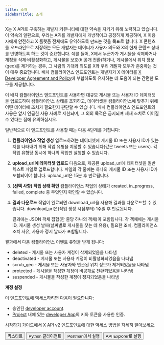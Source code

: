 ```yaml
---
title: 소개
sidebarTitle: 소개
---
```



X는 X API로 구축하는 개발자 커뮤니티에 대한 약속을 지키기 위해 노력하고 있습니다. 이 약속의 일환으로, 우리는 API를 개발자에게 개방적이고 공정하게 제공하며, X 이용자에게 안전하고 X 플랫폼 전체에도 유익하도록 만드는 것을 목표로 합니다. X 콘텐츠를 오프라인으로 저장하는 모든 개발자는 데이터가 사용자 의도와 X의 현재 콘텐츠 상태를 반영하도록 하는 것이 중요합니다. 예를 들어, X에서 누군가가 게시물을 삭제하거나 계정을 삭제·비활성화하고, 게시물을 보호(비공개 전환)하거나, 게시물에서 위치 정보(geo)를 제거하는 경우, 그 사람의 기대와 의도를 X와 우리 개발자 모두가 존중하는 것이 매우 중요합니다. 배치 컴플라이언스 엔드포인트는 개발자가 X 데이터를 [X Developer Agreement and Policy](https://developer.x.com/en/developer-terms/policy)에 부합하도록 유지하는 데 도움이 되는 간편한 도구를 제공합니다.

이 배치 컴플라이언스 엔드포인트를 사용하면 대규모 게시물 또는 사용자 ID 데이터셋을 업로드하여 컴플라이언스 상태를 조회하고, 데이터셋을 컴플라이언스에 맞추기 위해 어떤 데이터에 조치가 필요한지 판단할 수 있습니다. 배치 컴플라이언스 엔드포인트의 사용은 앞서 언급한 사용 사례로 제한되며, 그 외의 목적은 금지되며 제재 조치로 이어질 수 있다는 점에 유의하십시오.

일반적으로 이 엔드포인트를 사용할 때는 다음 4단계를 거칩니다:

1. **컴플라이언스 작업 생성**
   업로드하려는 데이터셋에 게시물 ID 또는 사용자 ID가 있는지를 나타내기 위해 작업 유형을 지정할 수 있습니다(값은 tweets 또는 users). 각 작업 유형당 동시에 하나의 작업만 실행할 수 있습니다.
2. **upload\_url에 데이터셋 업로드**
   다음으로, 제공된 upload\_url에 데이터셋을 일반 텍스트 파일로 업로드합니다. 파일의 각 줄에는 하나의 게시물 ID 또는 사용자 ID가 포함되어야 합니다. upload\_url은 15분 후 만료됩니다.
3. **(선택 사항) 작업 상태 확인**
   컴플라이언스 작업의 상태가 created, in\_progress, failed, complete 중 무엇인지 확인할 수 있습니다.
4. **결과 다운로드**
   작업이 완료되면 download\_url을 사용해 결과를 다운로드할 수 있습니다. download\_url은(작업 생성 시점부터) 1주일 후 만료됩니다.

   결과에는 JSON 객체 집합(한 줄당 하나의 객체)이 포함됩니다. 각 객체에는 게시물 ID, 게시물 생성 날짜(날짜별로 게시물을 찾는 데 유용), 필요한 조치, 컴플라이언스 조치 사유, 사용자 정지 날짜가 포함됩니다.

결과에서 다음 컴플라이언스 이벤트 유형을 받게 됩니다:

- deleted - 게시물 또는 사용자 계정이 삭제되었음을 나타냄
- deactivated - 게시물 또는 사용자 계정이 비활성화되었음을 나타냄
- scrub\_geo - 게시물 또는 사용자와 연관된 위치 정보가 제거되었음을 나타냄
- protected - 게시물을 작성한 계정이 비공개로 전환되었음을 나타냄
- suspended - 게시물을 작성한 계정이 정지되었음을 나타냄

**계정 설정**

이 엔드포인트에 액세스하려면 다음이 필요합니다:

- 승인된 [developer account](https://developer.x.com/en/portal/petition/essential/basic-info).
- [Project](/ko/resources/fundamentals/projects) 내에 있는 [developer App](/ko/resources/fundamentals/developer-apps)의 키와 토큰을 사용한 인증.

[시작하기 가이드](/ko/x-api/getting-started/getting-access)에서 X API v2 엔드포인트에 대한 액세스 방법을 자세히 알아보세요.

<div className="flex space-x-2">
  <Button href="/ko/x-api/compliance/batch-compliance/quickstart">
    퀵스타트
  </Button>

  <Button href="https://github.com/xdevplatform/compliant-client">
    Python 클라이언트
  </Button>

  <Button href="https://app.getpostman.com/run-collection/9956214-784efcda-ed4c-4491-a4c0-a26470a67400">
    Postman에서 실행
  </Button>

  <Button href="https://developer.x.com/apitools/api?endpoint=/2/compliance/jobs">
    API Explorer로 실행
  </Button>
</div>
